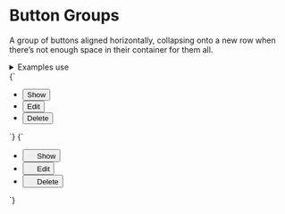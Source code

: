 
<Meta title="UI/Buttons/Button groups" />

# Button Groups

A group of buttons aligned horizontally, collapsing onto a new row when there’s not enough space in their container for them all.

<details class="u-margin-l3-y">
  <summary class="u-h4 u-font-medium">Examples use</summary>
  <ul>
    <li>
      <a href="/docs/atoms-button-base--button-element">a-button</a>
    </li>
    <li>
      <a href="/docs/atoms-icon--icon">a-icon</a>
    </li>
    <li>
      <a href="/docs/atoms-list-reset--list-reset">u-list-none</a>
    </li>
    <li>
      <a href="/docs/utilities-typography--typography">u-h6</a>
    </li>
    <li>
      <a href="/docs/utilities-flex--flex">u-flex</a>
    </li>
    <li>
      <a href="/docs/utilities-box-alignment--items-center">u-items-center</a>
    </li>
    <li>
      <a href="/docs/utilities-margin--margin-m">u-margin</a>
    </li>
  </ul>
</details>

<Canvas>
  <Story name="Button group">
    {`
      <ul class="u-list-none u-flex u-flex-wrap u-items-center">
        <li class="u-margin-s4-right">
          <button class="a-button" type="button">Show</button>
        </li>
        <li class="u-margin-s4-right">
          <button class="a-button" type="button">Edit</button>
        </li>
        <li class="u-margin-s4-right">
          <button class="a-button a-button--danger" type="button">Delete</button>
        </li>
      </ul>
    `}
  </Story>
</Canvas>

<Canvas>
  <Story name="Button group with icons">
    {`
      <ul class="u-list-none u-flex u-flex-wrap u-items-center">
        <li class="u-flex u-margin-s4-right">
          <button class="a-button" type="button">
            <svg width="14" height="14" class="a-button__icon a-icon a-icon-m" aria-hidden="true" focusable="false" xmlns="http://www.w3.org/2000/svg" viewBox="0 0 100 100">
              <use xlink:href="${icons}#icon-plus"></use>
            </svg>
            <span class="a-button__label">Show</span>
          </button>
        </li>
        <li class="u-flex u-margin-s4-right">
          <button class="a-button" type="button">
            <svg width="14" height="14" class="a-button__icon a-icon a-icon-m" aria-hidden="true" focusable="false" xmlns="http://www.w3.org/2000/svg" viewBox="0 0 100 100">
              <use xlink:href="${icons}#icon-pencil"></use>
            </svg>
            <span class="a-button__label">Edit</span>
          </button>
        </li>
        <li class="u-flex u-margin-s4-right">
          <button class="a-button a-button--danger" type="button">
            <svg width="14" height="14" class="a-button__icon a-icon a-icon-m" aria-hidden="true" focusable="false" xmlns="http://www.w3.org/2000/svg" viewBox="0 0 100 100">
              <use xlink:href="${icons}#icon-bin"></use>
            </svg>
            <span class="a-button__label">Delete</span>
          </button>
        </li>
      </ul>
    `}
  </Story>
</Canvas>
